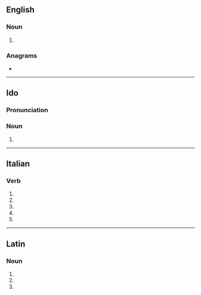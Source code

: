 ==English==

===Noun===
{{head|en|noun plural form}}

# {{plural of|silurus|lang=en}}

===Anagrams===
* {{anagrams|en|a=iilrsu|surili}}

----

==Ido==

===Pronunciation===
{{io-IPA}}

===Noun===
{{head|io|noun form}}

# {{plural of|siluro|lang=io}}

----

==Italian==

===Verb===
{{head|it|verb form}}

# {{inflection of|silurare||2|s|pres|indc|lang=it}}
# {{inflection of|silurare||1|s|pres|subj|lang=it}}
# {{inflection of|silurare||2|s|pres|subj|lang=it}}
# {{inflection of|silurare||3|s|pres|subj|lang=it}}
# {{inflection of|silurare||3|s|impr|lang=it}}

----

==Latin==

===Noun===
{{la-noun-form|silūrī}}

# {{inflection of|silūrus||nom|p|lang=la}}
# {{inflection of|silūrus||gen|s|lang=la}}
# {{inflection of|silūrus||voc|p|lang=la}}